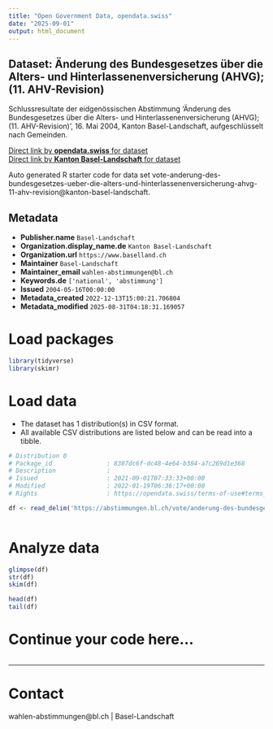 ```yaml
---
title: "Open Government Data, opendata.swiss"
date: "2025-09-01"
output: html_document
---
```


## Dataset: Änderung des Bundesgesetzes über die Alters- und Hinterlassenenversicherung (AHVG); (11. AHV-Revision)

Schlussresultate der eidgenössischen Abstimmung 'Änderung des Bundesgesetzes über die Alters- und Hinterlassenenversicherung (AHVG); (11. AHV-Revision)', 16. Mai 2004, Kanton Basel-Landschaft, aufgeschlüsselt nach Gemeinden.

[Direct link by **opendata.swiss** for dataset](https://opendata.swiss/de/dataset/anderung-des-bundesgesetzes-uber-die-alters-und-hinterlassenenversicherung-ahvg-11-ahv-revision)<br>
[Direct link by **Kanton Basel-Landschaft** for dataset](https://abstimmungen.bl.ch/vote/anderung-des-bundesgesetzes-ueber-die-alters-und-hinterlassenenversicherung-ahvg-11-ahv-revision/data)

Auto generated R starter code for data set vote-anderung-des-bundesgesetzes-ueber-die-alters-und-hinterlassenenversicherung-ahvg-11-ahv-revision@kanton-basel-landschaft.

## Metadata

- **Publisher.name** `Basel-Landschaft`
- **Organization.display_name.de** `Kanton Basel-Landschaft`
- **Organization.url** `https://www.baselland.ch`
- **Maintainer** `Basel-Landschaft`
- **Maintainer_email** `wahlen-abstimmungen@bl.ch`
- **Keywords.de** `['national', 'abstimmung']`
- **Issued** `2004-05-16T00:00:00`
- **Metadata_created** `2022-12-13T15:00:21.706804`
- **Metadata_modified** `2025-08-31T04:18:31.169057`


# Load packages

```r

library(tidyverse)
library(skimr)

```

# Load data

-   The dataset has 1 distribution(s) in CSV format.
-   All available CSV distributions are listed below and can be read into a tibble.

```r

# Distribution 0
# Package_id               : 8387dc6f-dc48-4e64-b384-a7c269d1e368
# Description              : 
# Issued                   : 2021-09-01T07:33:33+00:00
# Modified                 : 2022-01-19T06:36:17+00:00
# Rights                   : https://opendata.swiss/terms-of-use#terms_by

df <- read_delim('https://abstimmungen.bl.ch/vote/anderung-des-bundesgesetzes-ueber-die-alters-und-hinterlassenenversicherung-ahvg-11-ahv-revision/data-csv')



```

# Analyze data

```r

glimpse(df)
str(df)
skim(df)

head(df)
tail(df)

```

# Continue your code here...

```r

```

------------------------------------------------------------------------

# Contact

wahlen-abstimmungen@bl.ch | Basel-Landschaft
